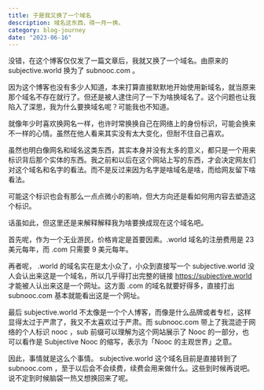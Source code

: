 ```yaml
---
title: 于是我又换了一个域名
description: 域名这东西，得一月一换。
category: blog-journey
date: "2023-06-16"
---
```


没错，在这个博客仅仅发了一篇文章后，我就又换了一个域名。由原来的 subjective.world 换为了 subnooc.com 。

因为这个博客也没有多少人知道，本来打算直接默默地开始使用新域名，就当原来那个域名不存在就行了。但还是被人逮住问了一下为啥换域名了。这个问题也让我陷入了深思，我为什么要换域名呢？可能我也不知道。

就像年少时喜欢换网名一样，也许时常换换自己在网络上的身份标识，可能会换来不一样的心情。虽然在他人看来其实没有太大变化，但耐不住自己喜欢。

虽然也明白像网名和域名这类东西，其实本身并没有太多的意义，都只是一个用来标识背后那个实体的东西。我之前和以后在这个网站上写的东西，才会决定网友们对这个域名和名字的看法。而不是反过来因为名字是啥域名是啥，而给网友留下啥看法。

可能这个标识也会有那么一点点微小的影响，但大方向还是看如何用内容去塑造这个标识。

话虽如此，但这里还是来解释解释我为啥要换成现在这个域名吧。

首先呢，作为一个无业游民，价格肯定是首要因素。.world 域名的注册费用是 23 美元每年，而 .com 只需要 9 美元每年。

再者呢， .world 的域名实在是太小众了，小众到直接写一个 subjective.world 没人会认出来这是一个域名，所以几乎得打出完整的链接 https://subjective.world 才能被人认出来这是一个网址。这方面 .com 的域名就要好得多，直接打出 subnooc.com 基本就能看出这是一个网址。

最后 subjective.world 不太像是一个个人博客，而像是什么品牌或者专栏，这样显得太过于严肃了，我又不太喜欢过于严肃。而 subnooc.com 带上了我混迹于网络的个人标识 nooc ，sub 前缀可以理解为这个网站展示了 Nooc 的一部分，也可以看作是 Subjective Nooc 的缩写，表示为「Nooc 的主观世界」之意。

因此，事情就是这么个事情。 subjective.world 这个域名目前是直接转到了 subnooc.com ，至于以后会不会续费，续费会用来做什么。这些到时候再说吧。说不定到时候脑袋一热又想换回来了呢。
